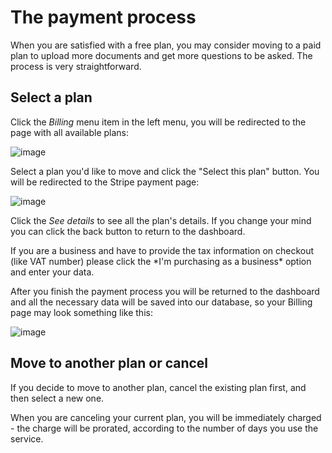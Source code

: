 
# The payment process
When you are satisfied with a free plan, you may consider moving to a paid plan to upload more documents and get more questions to be asked.
The process is very straightforward.
## Select a plan
Click the *Billing* menu item in the left menu, you will be redirected to the page with all available plans:

![image](https://github.com/StubbornDeer/enum-docs-nextra/assets/91156314/c8cbaf92-5794-404f-91fd-7bf40b5b452c)



Select a plan you'd like to move and click the "Select this plan" button. You will be redirected to the Stripe payment page:

![image](https://github.com/StubbornDeer/enum-docs-nextra/assets/91156314/543f107e-fe77-4058-96e7-a394ebde95ba)


Click the *See details* to see all the plan's details. If you change your mind you can click the back button to return to the dashboard.

<Callout>
If you are a business and have to provide the tax information on checkout (like VAT number) please click the *I'm purchasing as a business* option and enter your data.
</Callout>

After you finish the payment process you will be returned to the dashboard and all the necessary data will be saved into our database, so your Billing page may look something like this:

![image](https://github.com/StubbornDeer/enum-docs-nextra/assets/91156314/ad2557ec-a7a4-4779-80da-f2ce72e0f6bf)

## Move to another plan or cancel
If you decide to move to another plan, cancel the existing plan first, and then select a new one. 

<Callout>
  When you are canceling your current plan, you will be immediately charged - the charge will be prorated, according to the number of days you use the service.
</Callout>
